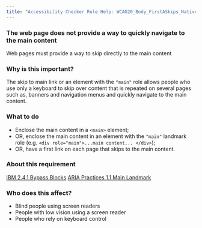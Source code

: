 ```yaml
---
title: "Accessibility Checker Rule Help: WCAG20_Body_FirstASkips_Native_Host_Sematics"
---
```


<div className="toolHelp">
<Row>
<Column colLg={16} colMd={8} colSm={4} className="toolHead">

### The web page does not provide a way to quickly navigate to the main content

<div id="locLevel"></div>

Web pages must provide a way to skip directly to the main content

</Column>
</Row>
<Row>
<Column colLg={11} colMd={5} colSm={4} className="toolMain">

### Why is this important?

The skip to main link or an element with the `"main"` role allows people who use only a keyboard to skip over content that is repeated on several pages such as, banners and navigation menus and quickly navigate to the main content.

<div id="locSnippet"></div>

### What to do

 * Enclose the main content in a `<main>` element;
 * OR, enclose the main content in an element with the `"main"` landmark role (e.g. `<div role="main">...main content... </div>`);
 * OR, have a first link on each page that skips to the main content.

</Column>
<Column colLg={5} colMd={3} colSm={4} className="toolLeft">

### About this requirement

[IBM 2.4.1 Bypass Blocks](http://www.ibm.com/able/guidelines/ci162/bypass_blocks.html)
[ARIA Practices 1.1 Main Landmark ](https://www.w3.org/TR/wai-aria-practices/examples/landmarks/main.html)

### Who does this affect?

* Blind people using screen readers
* People with low vision using a screen reader
* People who rely on keyboard control

</Column>
</Row>
</div>

